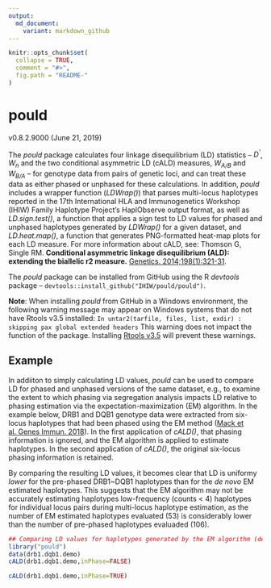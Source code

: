 ```yaml
---
output:
  md_document:
    variant: markdown_github
---
```


<!-- README.md is generated from README.Rmd. Please edit that file -->

```r
knitr::opts_chunk$set(
  collapse = TRUE,
  comment = "#>",
  fig.path = "README-"
)
```

# pould 
v0.8.2.9000 (June 21, 2019)

The *pould* package calculates four linkage disequilibrium (LD) statistics -- *D<sup>'</sup>*, *W<sub>n</sub>* and the two conditional asymmetric LD (cALD) measures, *W<sub>A/B</sub>* and *W<sub>B/A</sub>* -- for genotype data from pairs of genetic loci, and can treat these data as either phased or unphased for these calculations. In addition, *pould* includes a wrapper function (*LDWrap()*) that parses multi-locus haplotypes reported in the 17th International HLA and Immunogenetics Workshop (IHIW) Family Haplotype Project's HaplObserve output format, as well as *LD.sign.test()*, a function that applies a sign test to LD values for phased and unphased haplotypes generated by *LDWrap()* for a given dataset, and *LD.heat.map()*, a function that generates PNG-formatted heat-map plots for each LD measure. For more information about cALD, see: Thomson G, Single RM. **Conditional asymmetric linkage disequilibrium (ALD): extending the biallelic r2 measure.** [Genetics. 2014;198(1):321-31](https://doi.org/10.1534/genetics.114.165266).

The *pould* package can be installed from GitHub using the R *devtools* package --  `devtools::install_github("IHIW/pould/pould")`.

**Note**: When installing *pould* from GitHub in a Windows environment, the following warning message may appear on Windows systems that do not have Rtools v3.5 installed:
`In untar2(tarfile, files, list, exdir) :
  skipping pax global extended headers
`
This warning does not impact the function of the package. Installing [Rtools v3.5](https://cran.r-project.org/bin/windows/Rtools/) will prevent these warnings.

## Example
In addiiton to simply calculating LD values, *pould* can be used to compare LD for phased and unphased versions of the same dataset, e.g., to examine the extent to which phasing via segregation analysis impacts LD relative to phasing estimation via the expectation-maximization (EM) algorithm. In the example below, DRB1 and DQB1 genotype data were extracted from six-locus haplotypes that had been phased using the EM method ([Mack et al. Genes Immun. 2018](https://doi.org/10.1038/s41435-017-0006-8)). In the first application of *cALD()*, that phasing information is ignored, and the EM algorithm is applied to estimate haplotypes. In the second application of *cALD()*, the original six-locus phasing information is retained.

By comparing the resulting LD values, it becomes clear that LD is uniformy *lower* for the pre-phased DRB1~DQB1 haplotypes than for the *de novo* EM estimated haplotypes. This suggests that the EM algorithm may not be accurately estimating haplotypes low-frequency (counts < 4) haplotypes for individual locus pairs during multi-locus haplotype estimation, as the number of EM estimated haplotypes evaluated (53) is considerably lower than the number of pre-phased haplotypes evaluaded (106). 

```r
## Comparing LD values for haplotypes generated by the EM algorithm (default = unphased) to LD values for haplotypes for which phased is known.
library("pould")
data(drb1.dqb1.demo)
cALD(drb1.dqb1.demo,inPhase=FALSE)

cALD(drb1.dqb1.demo,inPhase=TRUE)
```
